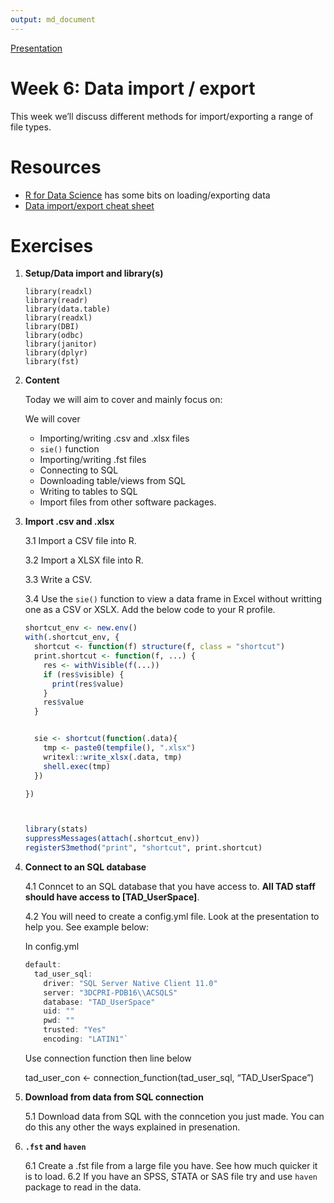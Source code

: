 ```yaml
---
output: md_document
---
```


<!-- Please edit README.Rmd - not README.md -->

[Presentation](https://tad-week-06-data-import-export.netlify.app)

# Week 6: Data import / export 

This week we'll discuss different methods for import/exporting a range of file types.


# Resources

- [R for Data Science](https://r4ds.had.co.nz/transform.html) has some bits on loading/exporting data
- [Data import/export cheat sheet](https://github.com/rstudio/cheatsheets/blob/main/data-import.pdf)

# Exercises

1.  **Setup/Data import and library(s)**

        library(readxl)
        library(readr)
        library(data.table)
        library(readxl)
        library(DBI)
        library(odbc)       
        library(janitor)
        library(dplyr)
        library(fst)

2.  **Content**

    Today we will aim to cover and mainly focus on:

    We will cover

    -   Importing/writing .csv and .xlsx files
    -   `sie()` function
    -   Importing/writing .fst files
    -   Connecting to SQL
    -   Downloading table/views from SQL
    -   Writing to tables to SQL
    -   Import files from other software packages.
    
3.  **Import .csv and .xlsx**

    3.1 Import a CSV file into R.

    3.2 Import a XLSX file into R.

    3.3 Write a CSV.

    3.4 Use the `sie()` function to view a data frame in Excel without writting one as a CSV or XSLX. Add the below code to your R profile.  
    
    ``` r
    
    shortcut_env <- new.env()
    with(.shortcut_env, {
      shortcut <- function(f) structure(f, class = "shortcut")
      print.shortcut <- function(f, ...) {
        res <- withVisible(f(...))
        if (res$visible) {
          print(res$value)
        }
        res$value
      }
  
  
      sie <- shortcut(function(.data){
        tmp <- paste0(tempfile(), ".xlsx")
        writexl::write_xlsx(.data, tmp)
        shell.exec(tmp)
      })
  
    })



    library(stats)
    suppressMessages(attach(.shortcut_env))
    registerS3method("print", "shortcut", print.shortcut)
    
    ```


4.  **Connect to an SQL database**

    4.1 Conncet to an SQL database that you have access to. **All TAD staff should have access to [TAD_UserSpace]**.
    
    4.2 You will need to create a config.yml file. Look at the presentation to help you. See example below:
    
    In config.yml
    
    ``` r
    default:
      tad_user_sql:
        driver: "SQL Server Native Client 11.0"
        server: "3DCPRI-PDB16\\ACSQLS"
        database: "TAD_UserSpace"
        uid: ""
        pwd: ""
        trusted: "Yes"
        encoding: "LATIN1"`
        
    ```
        
    Use connection function then line below
    
    tad_user_con <- connection_function(tad_user_sql, "TAD_UserSpace")


5.  **Download from data from SQL connection**

    5.1 Download data from SQL with the conncetion you just made. You can do this any other the ways explained in presenation.


6.  **`.fst` and `haven`**

    6.1 Create a .fst file from a large file you have. See how much quicker it is to load.
    6.2 If you have an SPSS, STATA or SAS file try and use `haven` package to read in the data.
